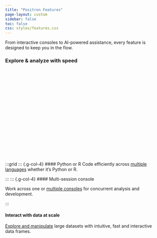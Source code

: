 ```yaml
---
title: "Positron Features"
page-layout: custom
sidebar: false
toc: false
css: styles/features.css
--- 
```



From interactive consoles to AI-powered assistance, every feature is designed to keep you in the flow.


### Explore & analyze with speed
<script src="https://fast.wistia.com/player.js" async></script><script src="https://fast.wistia.com/embed/zhzn80uv1u.js" async type="module"></script><style>wistia-player[media-id='zhzn80uv1u']:not(:defined) { background: center / contain no-repeat url('https://fast.wistia.com/embed/medias/zhzn80uv1u/swatch'); display: block; filter: blur(5px); padding-top:56.25%; }</style> <wistia-player media-id="zhzn80uv1u" wistia-popover="true" aspect="1.7777777777777777"></wistia-player>

:::grid
::: {.g-col-4}
#### Python or R
Code efficiently across [multiple languages](https://positron.posit.co/managing-interpreters.html) whether it’s Python or R.

:::
::: {.g-col-4}
#### Multi-session console

Work across one or [multiple consoles](https://positron.posit.co/managing-interpreters.html) for concurrent analysis and development.

:::

::: {.g-col-4}
#### Interact with data at scale

[Explore and manipulate](https://positron.posit.co/develop-data-apps.html ) large datasets with intuitive, fast and interactive data frames.

:::

<!-- ::: {.g-col-4}
![](images/tbid.png){.img-fluid}
:::

::: {.g-col-4}
![](images/active-interpreter-session.png){.img-fluid}
:::

::: {.g-col-4}
![](images/data-explorer-flights.png){.img-fluid}
:::
::: -->